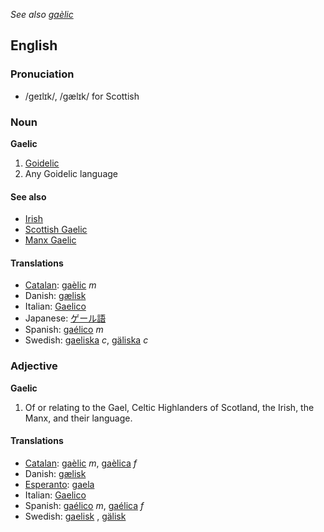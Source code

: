''See also [[gaèlic]]''
==English==
===Pronuciation===
*/ge&#618;l&#618;k/, /gæl&#618;k/ for Scottish

===Noun===
'''Gaelic'''

# [[Goidelic]]
# Any Goidelic language

====See also====
*[[Irish]]
*[[Scottish Gaelic]]
*[[Manx Gaelic]]

====Translations====
*[[Catalan]]: [[gaèlic]] ''m''
*Danish: [[gælisk]]
*Italian: [[Gaelico]]
*Japanese: [[ゲール語]]
*Spanish: [[gaélico]] ''m''
*Swedish: [[gaeliska]] ''c'', [[gäliska]] ''c''

===Adjective===
'''Gaelic'''

# Of or relating to the Gael, Celtic Highlanders of Scotland, the Irish, the Manx, and their language.

==== Translations ====
*[[Catalan]]: [[gaèlic]] ''m'', [[gaèlica]] ''f''
*Danish: [[gælisk]]
*[[Esperanto]]: [[gaela]]
*Italian: [[Gaelico]]
*Spanish: [[gaélico]] ''m'', [[gaélica]] ''f''
*Swedish: [[gaelisk]] , [[gälisk]]
